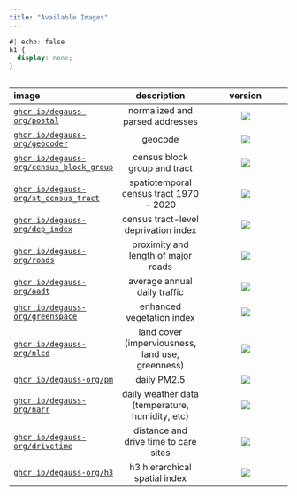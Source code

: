```yaml
---
title: "Available Images"
---
```


```css
#| echo: false
h1 {
  display: none;
}
```

##


|image                                   |                   description                    |                            version                            |
|:----------------------------------------|:------------------------------------------------:|:---------------------------------------------------------------:|
|[`ghcr.io/degauss-org/postal`](https://degauss.org/postal)|         normalized and parsed addresses          |[![](https://img.shields.io/github/v/release/degauss-org/postal?color=C2326B&label=version&sort=semver)](https://github.com/degauss-org/postal/releases)|
|[`ghcr.io/degauss-org/geocoder`](https://degauss.org/geocoder)|                     geocode                      |[![](https://img.shields.io/github/v/release/degauss-org/geocoder?color=C2326B&label=version&sort=semver)](https://github.com/degauss-org/geocoder/releases)|
|[`ghcr.io/degauss-org/census_block_group`](https://degauss.org/census_block_group)|           census block group and tract           |[![](https://img.shields.io/github/v/release/degauss-org/census_block_group?color=C2326B&label=version&sort=semver)](https://github.com/degauss-org/census_block_group/releases)|
|[`ghcr.io/degauss-org/st_census_tract`](https://degauss.org/st_census_tract)|     spatiotemporal census tract 1970 - 2020      |[![](https://img.shields.io/github/v/release/degauss-org/st_census_tract?color=C2326B&label=version&sort=semver)](https://github.com/degauss-org/st_census_tract/releases)|
|[`ghcr.io/degauss-org/dep_index`](https://degauss.org/dep_index)|       census tract-level deprivation index       |[![](https://img.shields.io/github/v/release/degauss-org/dep_index?color=C2326B&label=version&sort=semver)](https://github.com/degauss-org/dep_index/releases)|
|[`ghcr.io/degauss-org/roads`](https://degauss.org/roads)|       proximity and length of major roads        |[![](https://img.shields.io/github/v/release/degauss-org/roads?color=C2326B&label=version&sort=semver)](https://github.com/degauss-org/roads/releases)|
|[`ghcr.io/degauss-org/aadt`](https://degauss.org/aadt)|           average annual daily traffic           |[![](https://img.shields.io/github/v/release/degauss-org/aadt?color=C2326B&label=version&sort=semver)](https://github.com/degauss-org/aadt/releases)|
|[`ghcr.io/degauss-org/greenspace`](https://degauss.org/greenspace)|            enhanced vegetation index             |[![](https://img.shields.io/github/v/release/degauss-org/greenspace?color=C2326B&label=version&sort=semver)](https://github.com/degauss-org/greenspace/releases)|
|[`ghcr.io/degauss-org/nlcd`](https://degauss.org/nlcd)| land cover (imperviousness, land use, greenness) |[![](https://img.shields.io/github/v/release/degauss-org/nlcd?color=C2326B&label=version&sort=semver)](https://github.com/degauss-org/nlcd/releases)|
|[`ghcr.io/degauss-org/pm`](https://degauss.org/pm)|                   daily PM2.5                    |[![](https://img.shields.io/github/v/release/degauss-org/pm?color=C2326B&label=version&sort=semver)](https://github.com/degauss-org/pm/releases)|
|[`ghcr.io/degauss-org/narr`](https://degauss.org/narr)| daily weather data (temperature, humidity, etc)  |[![](https://img.shields.io/github/v/release/degauss-org/narr?color=C2326B&label=version&sort=semver)](https://github.com/degauss-org/narr/releases)|
|[`ghcr.io/degauss-org/drivetime`](https://degauss.org/drivetime)|      distance and drive time to care sites       |[![](https://img.shields.io/github/v/release/degauss-org/drivetime?color=C2326B&label=version&sort=semver)](https://github.com/degauss-org/drivetime/releases)|
|[`ghcr.io/degauss-org/h3`](https://degauss.org/h3)|          h3 hierarchical spatial index           |[![](https://img.shields.io/github/v/release/degauss-org/h3?color=C2326B&label=version&sort=semver)](https://github.com/degauss-org/h3/releases)|

